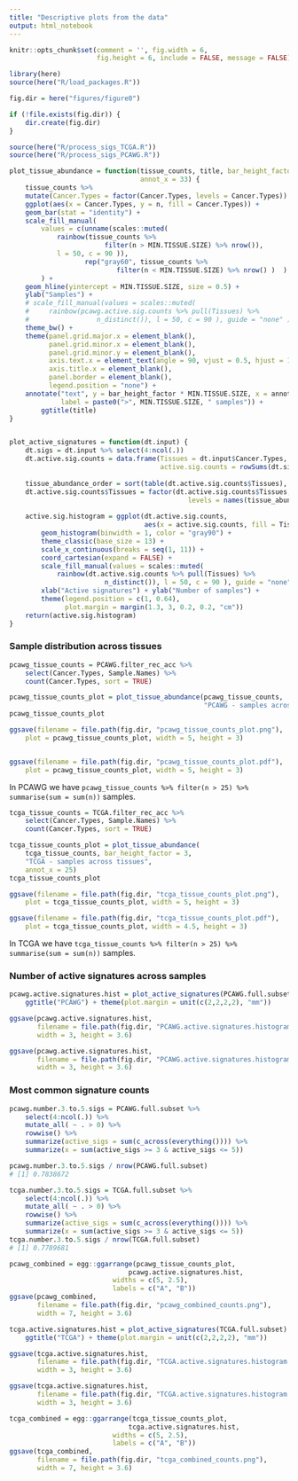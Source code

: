 ```yaml
---
title: "Descriptive plots from the data"
output: html_notebook
---
```


```r
knitr::opts_chunk$set(comment = '', fig.width = 6, 
                      fig.height = 6, include = FALSE, message = FALSE)
```


```r
library(here)
source(here("R/load_packages.R"))

fig.dir = here("figures/figure0")

if (!file.exists(fig.dir)) {
    dir.create(fig.dir)
}
```


```r
source(here("R/process_sigs_TCGA.R"))
source(here("R/process_sigs_PCAWG.R"))
```


```r
plot_tissue_abundance = function(tissue_counts, title, bar_height_factor = 2, 
                                 annot_x = 33) {
    tissue_counts %>%
    mutate(Cancer.Types = factor(Cancer.Types, levels = Cancer.Types)) %>% 
    ggplot(aes(x = Cancer.Types, y = n, fill = Cancer.Types)) + 
    geom_bar(stat = "identity") + 
    scale_fill_manual(
        values = c(unname(scales::muted(
            rainbow(tissue_counts %>% 
                        filter(n > MIN.TISSUE.SIZE) %>% nrow()), 
            l = 50, c = 90 )), 
                   rep("gray60", tissue_counts %>% 
                           filter(n < MIN.TISSUE.SIZE) %>% nrow() )  ) 
        ) +
    geom_hline(yintercept = MIN.TISSUE.SIZE, size = 0.5) +
    ylab("Samples") +
    # scale_fill_manual(values = scales::muted(
    #     rainbow(pcawg.active.sig.counts %>% pull(Tissues) %>% 
    #                 n_distinct()), l = 50, c = 90 ), guide = "none" ) + 
    theme_bw() +
    theme(panel.grid.major.x = element_blank(),
          panel.grid.minor.x = element_blank(),
          panel.grid.minor.y = element_blank(),
          axis.text.x = element_text(angle = 90, vjust = 0.5, hjust = 1),
          axis.title.x = element_blank(),
          panel.border = element_blank(),
          legend.position = "none") +
    annotate("text", y = bar_height_factor * MIN.TISSUE.SIZE, x = annot_x,
             label = paste0(">", MIN.TISSUE.SIZE, " samples")) + 
        ggtitle(title)
}


plot_active_signatures = function(dt.input) {
    dt.sigs = dt.input %>% select(4:ncol(.))
    dt.active.sig.counts = data.frame(Tissues = dt.input$Cancer.Types,
                                      active.sig.counts = rowSums(dt.sigs > 0))
    
    tissue_abundance_order = sort(table(dt.active.sig.counts$Tissues), decreasing = FALSE)
    dt.active.sig.counts$Tissues = factor(dt.active.sig.counts$Tissues,
                                             levels = names(tissue_abundance_order) )
    
    active.sig.histogram = ggplot(dt.active.sig.counts, 
                                  aes(x = active.sig.counts, fill = Tissues)) +
        geom_histogram(binwidth = 1, color = "gray90") +
        theme_classic(base_size = 13) + 
        scale_x_continuous(breaks = seq(1, 11)) + 
        coord_cartesian(expand = FALSE) + 
        scale_fill_manual(values = scales::muted(
            rainbow(dt.active.sig.counts %>% pull(Tissues) %>% 
                        n_distinct()), l = 50, c = 90 ), guide = "none" ) +
        xlab("Active signatures") + ylab("Number of samples") + 
        theme(legend.position = c(1, 0.64), 
              plot.margin = margin(1.3, 3, 0.2, 0.2, "cm"))
    return(active.sig.histogram)
}
```


### Sample distribution across tissues

```R
pcawg_tissue_counts = PCAWG.filter_rec_acc %>% 
    select(Cancer.Types, Sample.Names) %>% 
    count(Cancer.Types, sort = TRUE)

pcawg_tissue_counts_plot = plot_tissue_abundance(pcawg_tissue_counts, 
                                                 "PCAWG - samples across tissues")
pcawg_tissue_counts_plot

ggsave(filename = file.path(fig.dir, "pcawg_tissue_counts_plot.png"),
    plot = pcawg_tissue_counts_plot, width = 5, height = 3)


ggsave(filename = file.path(fig.dir, "pcawg_tissue_counts_plot.pdf"),
    plot = pcawg_tissue_counts_plot, width = 5, height = 3)
```

In PCAWG we have `pcawg_tissue_counts %>% filter(n > 25) %>% summarise(sum = sum(n))`
samples.

```R
tcga_tissue_counts = TCGA.filter_rec_acc %>% 
    select(Cancer.Types, Sample.Names) %>% 
    count(Cancer.Types, sort = TRUE)

tcga_tissue_counts_plot = plot_tissue_abundance(
    tcga_tissue_counts, bar_height_factor = 3,
    "TCGA - samples across tissues", 
    annot_x = 25)
tcga_tissue_counts_plot

ggsave(filename = file.path(fig.dir, "tcga_tissue_counts_plot.png"),
    plot = tcga_tissue_counts_plot, width = 5, height = 3)

ggsave(filename = file.path(fig.dir, "tcga_tissue_counts_plot.pdf"),
    plot = tcga_tissue_counts_plot, width = 4.5, height = 3)
```

In TCGA we have `tcga_tissue_counts %>% filter(n > 25) %>% summarise(sum = sum(n))`
samples.

### Number of active signatures across samples

```r
pcawg.active.signatures.hist = plot_active_signatures(PCAWG.full.subset) + 
    ggtitle("PCAWG") + theme(plot.margin = unit(c(2,2,2,2), "mm"))

ggsave(pcawg.active.signatures.hist, 
       filename = file.path(fig.dir, "PCAWG.active.signatures.histogram.png"),
       width = 3, height = 3.6)

ggsave(pcawg.active.signatures.hist, 
       filename = file.path(fig.dir, "PCAWG.active.signatures.histogram.pdf"),
       width = 3, height = 3.6)
```

### Most common signature counts

```r
pcawg.number.3.to.5.sigs = PCAWG.full.subset %>% 
    select(4:ncol(.)) %>% 
    mutate_all( ~ . > 0) %>% 
    rowwise() %>% 
    summarize(active_sigs = sum(c_across(everything()))) %>% 
    summarize(x = sum(active_sigs >= 3 & active_sigs <= 5))

pcawg.number.3.to.5.sigs / nrow(PCAWG.full.subset)
# [1] 0.7838672

tcga.number.3.to.5.sigs = TCGA.full.subset %>% 
    select(4:ncol(.)) %>% 
    mutate_all( ~ . > 0) %>% 
    rowwise() %>% 
    summarize(active_sigs = sum(c_across(everything()))) %>% 
    summarize(x = sum(active_sigs >= 3 & active_sigs <= 5))
tcga.number.3.to.5.sigs / nrow(TCGA.full.subset)
# [1] 0.7789681
```


```r
pcawg_combined = egg::ggarrange(pcawg_tissue_counts_plot, 
                              pcawg.active.signatures.hist, 
                          widths = c(5, 2.5),
                          labels = c("A", "B"))
ggsave(pcawg_combined, 
       filename = file.path(fig.dir, "pcawg_combined_counts.png"),
       width = 7, height = 3.6)
```



```r
tcga.active.signatures.hist = plot_active_signatures(TCGA.full.subset) + 
    ggtitle("TCGA") + theme(plot.margin = unit(c(2,2,2,2), "mm"))

ggsave(tcga.active.signatures.hist, 
       filename = file.path(fig.dir, "TCGA.active.signatures.histogram.png"),
       width = 3, height = 3.6)

ggsave(tcga.active.signatures.hist, 
       filename = file.path(fig.dir, "TCGA.active.signatures.histogram.pdf"),
       width = 3, height = 3.6)
```

```r
tcga_combined = egg::ggarrange(tcga_tissue_counts_plot, 
                              tcga.active.signatures.hist, 
                          widths = c(5, 2.5),
                          labels = c("A", "B"))
ggsave(tcga_combined, 
       filename = file.path(fig.dir, "tcga_combined_counts.png"),
       width = 7, height = 3.6)
```

